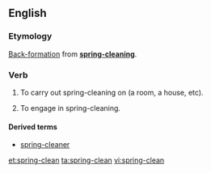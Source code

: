 ==English==
===Etymology===
[[back-formation|Back-formation]] from '''[[spring-cleaning]]'''.

===Verb===
{{en-verb}}

# {{context|transitive}} To carry out spring-cleaning on (a room, a house, etc).
# {{context|intransitive}} To engage in spring-cleaning.

====Derived terms====
*[[spring-cleaner]]

[[et:spring-clean]]
[[ta:spring-clean]]
[[vi:spring-clean]]